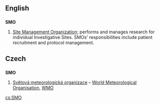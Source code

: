 ==English==
==={{initialism}}===
'''SMO'''
# [[Site Management Organization]]; performs and manages research for individual Investigative Sites. SMOs' responsibilities include patient recruitment and protocol management.

==Czech==
==={{initialism}}===
'''SMO'''
# [[Světová meteorologická organizace]] – [[World Meteorological Organisation]], [[WMO]]


[[cs:SMO]]